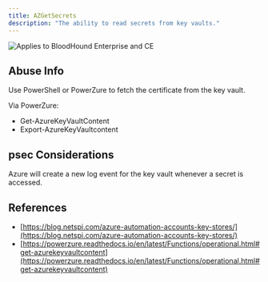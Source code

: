 ---
title: AZGetSecrets
description: "The ability to read secrets from key vaults."
---
<img noZoom src="/assets/enterprise-AND-community-edition-pill-tag.svg" alt="Applies to BloodHound Enterprise and CE"/>



## Abuse Info

Use PowerShell or PowerZure to fetch the certificate from the key vault.

Via PowerZure:

* Get-AzureKeyVaultContent
* Export-AzureKeyVaultcontent

## psec Considerations

Azure will create a new log event for the key vault whenever a secret is accessed.

## References

* [https://blog.netspi.com/azure-automation-accounts-key-stores/](https://blog.netspi.com/azure-automation-accounts-key-stores/)
* [https://powerzure.readthedocs.io/en/latest/Functions/operational.html#get-azurekeyvaultcontent](https://powerzure.readthedocs.io/en/latest/Functions/operational.html#get-azurekeyvaultcontent)

